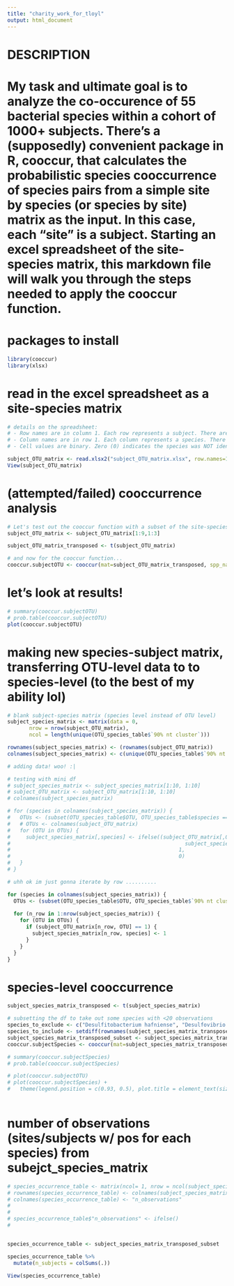 ```yaml
---
title: "charity_work_for_tloyl"
output: html_document
---
```


# DESCRIPTION
# My task and ultimate goal is to analyze the co-occurence of 55 bacterial species within a cohort of 1000+ subjects. There's a (supposedly) convenient package in R, cooccur, that calculates the probabilistic species cooccurrence of species pairs from a simple site by species (or species by site) matrix as the input. In this case, each "site" is a subject. Starting an excel spreadsheet of the site-species matrix, this markdown file will walk you through the steps needed to apply the cooccur function.

# packages to install
```r
library(cooccur)
library(xlsx)
```

# read in the excel spreadsheet as a site-species matrix
```r
# details on the spreadsheet:
# - Row names are in column 1. Each row represents a subject. There are 1,294 subjects/sites/rows.
# - Column names are in row 1. Each column represents a species. There are 55 species.
# - Cell values are binary. Zero (0) indicates the species was NOT identified in that subject. One (1) indicates the species was identified in that subject. This is presence/absence data, not species abundance. 

subject_OTU_matrix <- read.xlsx2("subject_OTU_matrix.xlsx", row.names=1, sheetIndex = 1, colClasses = c("character", rep("numeric", 54)), endRow = 1295)
View(subject_OTU_matrix)
```

# (attempted/failed) cooccurrence analysis
```r
# Let's test out the cooccur function with a subset of the site-species matrix. 
subject_OTU_matrix <- subject_OTU_matrix[1:9,1:3]

subject_OTU_matrix_transposed <- t(subject_OTU_matrix)

# and now for the cooccur function...
cooccur.subjectOTU <- cooccur(mat=subject_OTU_matrix_transposed, spp_names = T)
```

# let's look at results!
```r
# summary(cooccur.subjectOTU)
# prob.table(cooccur.subjectOTU)
plot(cooccur.subjectOTU)
```

# making new species-subject matrix, transferring OTU-level data to to species-level (to the best of my ability lol)
```r
# blank subject-species matrix (species level instead of OTU level)
subject_species_matrix <- matrix(data = 0,
       nrow = nrow(subject_OTU_matrix),
       ncol = length(unique(OTU_species_table$`90% nt cluster`)))

rownames(subject_species_matrix) <- (rownames(subject_OTU_matrix))
colnames(subject_species_matrix) <- c(unique(OTU_species_table$`90% nt cluster`))

# adding data! woo! :|

# testing with mini df
# subject_species_matrix <- subject_species_matrix[1:10, 1:10]
# subject_OTU_matrix <- subject_OTU_matrix[1:10, 1:10]
# colnames(subject_species_matrix)

# for (species in colnames(subject_species_matrix)) {
#   OTUs <- (subset(OTU_species_table$OTU, OTU_species_table$species == species))
#   # OTUs <- colnames(subject_OTU_matrix)
#   for (OTU in OTUs) {
#     subject_species_matrix[,species] <- ifelse((subject_OTU_matrix[,OTU] == 1 &
#                                                        subject_species_matrix[,species] == 0),
#                                                      1,
#                                                      0)
#   }
# }

# uhh ok im just gonna iterate by row ..........

for (species in colnames(subject_species_matrix)) {
  OTUs <- (subset(OTU_species_table$OTU, OTU_species_table$`90% nt cluster` == species))
  
  for (n_row in 1:nrow(subject_species_matrix)) {
    for (OTU in OTUs) {
      if (subject_OTU_matrix[n_row, OTU] == 1) {
        subject_species_matrix[n_row, species] <- 1
      }
    }
  }
}

```

# species-level cooccurrence
```r
subject_species_matrix_transposed <- t(subject_species_matrix)

# subsetting the df to take out some species with <20 observations 
species_to_exclude <- c("Desulfitobacterium hafniense", "Desulfovibrio desulfuricans cluster 3", "Thermodesulfobium narugense", "unclassified Firmicute Unc01cxc", "Archaeoglobus sulfaticallidus", "Desulfovibrio desulfuricans cluster 2")
species_to_include <- setdiff(rownames(subject_species_matrix_transposed), species_to_exclude)
subject_species_matrix_transposed_subset <- subject_species_matrix_transposed[rownames(subject_species_matrix_transposed) %in% species_to_include,]
cooccur.subjectSpecies <- cooccur(mat=subject_species_matrix_transposed_subset, spp_names = T)

# summary(cooccur.subjectSpecies)
# prob.table(cooccur.subjectSpecies)

# plot(cooccur.subjectOTU)
# plot(cooccur.subjectSpecies) + 
#   theme(legend.position = c(0.93, 0.5), plot.title = element_text(size=15), legend.text=element_text(size=10))
  
```

# number of observations (sites/subjects w/ pos for each species) from subejct_species_matrix
```r

# species_occurrence_table <- matrix(ncol= 1, nrow = ncol(subject_species_matrix))
# rownames(species_occurrence_table) <- colnames(subject_species_matrix)
# colnames(species_occurrence_table) <- "n_observations"
# 
# 
# species_occurrence_table$"n_observations" <- ifelse()
# 


species_occurrence_table <- subject_species_matrix_transposed_subset

species_occurrence_table %>% 
  mutate(n_subjects = colSums(.))

View(species_occurrence_table)

```


